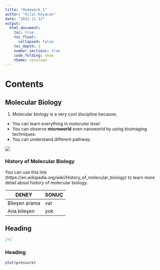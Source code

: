 ```yaml
---
title: "Homework_1"
author: "Hilal Kayacan"
date: "2022-11-12"
output:
  html_document:
    toc: true
    toc_float:
      collapsed: false
    toc_depth: 3
    number_sections: true
    code_folding: show
    theme: cerulean 
---
```

# Contents 

## Molecular Biology

1. Molecular biology is a very cool discipline because;
+ You can learn everything in *molecular level*.
+ You can observe **microworld** even nanoworld by using bioimaging techniques.
+ You can understand  different pathway.

![](https://i.chzbgr.com/full/9133939200/h8662BF7A/cartoon-the-science-seasons-o-o-fall-winter-sketching-science-spring-summer)



### History of Molecular Biology 

You can use this link (https://en.wikipedia.org/wiki/History_of_molecular_biology) to learn more detail about history of molecular biology.


DENEY         | SONUÇ
--------------|-------
Bileşen arama | var
Ana bileşen   | yok



## Heading



```r
2+2

```




### Heading 

```r

plot(pressure)
```

